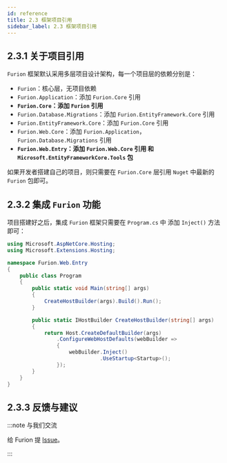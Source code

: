 ```yaml
---
id: reference
title: 2.3 框架项目引用
sidebar_label: 2.3 框架项目引用
---
```



<JoinGroup />

## 2.3.1 关于项目引用

`Furion` 框架默认采用多层项目设计架构，每一个项目层的依赖分别是：

- `Furion`：核心层，无项目依赖
- `Furion.Application`：添加 `Furion.Core` 引用
- **`Furion.Core`：添加 `Furion` 引用**
- `Furion.Database.Migrations`：添加 `Furion.EntityFramework.Core` 引用
- `Furion.EntityFramework.Core`：添加 `Furion.Core` 引用
- `Furion.Web.Core`：添加 `Furion.Application`，`Furion.Database.Migrations` 引用
- **`Furion.Web.Entry`：添加 `Furion.Web.Core` 引用 和 `Microsoft.EntityFrameworkCore.Tools` 包**

如果开发者搭建自己的项目，则只需要在 `Furion.Core` 层引用 `Nuget` 中最新的 `Furion` 包即可。

## 2.3.2 集成 `Furion` 功能

项目搭建好之后，集成 `Furion` 框架只需要在 `Program.cs` 中 添加 `Inject()` 方法即可：

```cs {18}
using Microsoft.AspNetCore.Hosting;
using Microsoft.Extensions.Hosting;

namespace Furion.Web.Entry
{
    public class Program
    {
        public static void Main(string[] args)
        {
            CreateHostBuilder(args).Build().Run();
        }

        public static IHostBuilder CreateHostBuilder(string[] args)
        {
            return Host.CreateDefaultBuilder(args)
                .ConfigureWebHostDefaults(webBuilder =>
                {
                    webBuilder.Inject()
                              .UseStartup<Startup>();
                });
        }
    }
}
```

## 2.3.3 反馈与建议

:::note 与我们交流

给 Furion 提 [Issue](https://gitee.com/monksoul/Furion/issues/new?issue)。

:::
